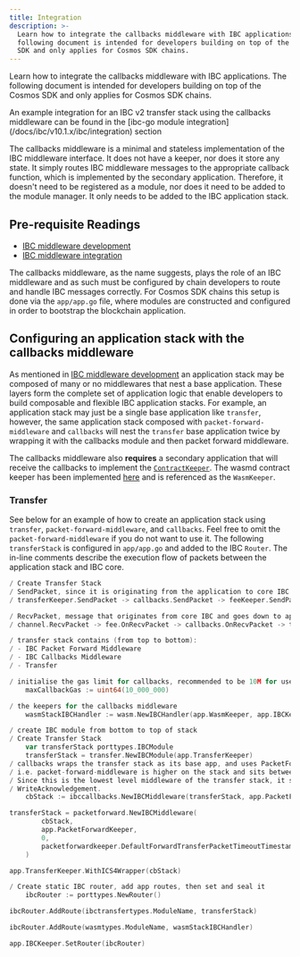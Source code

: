 ```yaml
---
title: Integration
description: >-
  Learn how to integrate the callbacks middleware with IBC applications. The
  following document is intended for developers building on top of the Cosmos
  SDK and only applies for Cosmos SDK chains.
---
```


Learn how to integrate the callbacks middleware with IBC applications. The following document is intended for developers building on top of the Cosmos SDK and only applies for Cosmos SDK chains.

<Tip>
An example integration for an IBC v2 transfer stack using the callbacks middleware can be found in the [ibc-go module integration](/docs/ibc/v10.1.x/ibc/integration) section
</Tip>

The callbacks middleware is a minimal and stateless implementation of the IBC middleware interface. It does not have a keeper, nor does it store any state. It simply routes IBC middleware messages to the appropriate callback function, which is implemented by the secondary application. Therefore, it doesn't need to be registered as a module, nor does it need to be added to the module manager. It only needs to be added to the IBC application stack.

## Pre-requisite Readings

* [IBC middleware development](/docs/ibc/v10.1.x/ibc/middleware/develop)
* [IBC middleware integration](/docs/ibc/v10.1.x/ibc/middleware/integration)

The callbacks middleware, as the name suggests, plays the role of an IBC middleware and as such must be configured by chain developers to route and handle IBC messages correctly.
For Cosmos SDK chains this setup is done via the `app/app.go` file, where modules are constructed and configured in order to bootstrap the blockchain application.

## Configuring an application stack with the callbacks middleware

As mentioned in [IBC middleware development](/docs/ibc/v10.1.x/ibc/middleware/develop) an application stack may be composed of many or no middlewares that nest a base application.
These layers form the complete set of application logic that enable developers to build composable and flexible IBC application stacks.
For example, an application stack may just be a single base application like `transfer`, however, the same application stack composed with `packet-forward-middleware` and `callbacks` will nest the `transfer` base application twice by wrapping it with the callbacks module and then packet forward middleware.

The callbacks middleware also **requires** a secondary application that will receive the callbacks to implement the [`ContractKeeper`](https://github.com/cosmos/ibc-go/blob/main/modules/apps/callbacks/types/expected_keepers.go#L12-L100). The wasmd contract keeper has been implemented [here](https://github.com/CosmWasm/wasmd/tree/main/x/wasm/keeper) and is referenced as the `WasmKeeper`.

### Transfer

See below for an example of how to create an application stack using `transfer`, `packet-forward-middleware`, and `callbacks`. Feel free to omit the `packet-forward-middleware` if you do not want to use it.
The following `transferStack` is configured in `app/app.go` and added to the IBC `Router`.
The in-line comments describe the execution flow of packets between the application stack and IBC core.

```go expandable
/ Create Transfer Stack
/ SendPacket, since it is originating from the application to core IBC:
/ transferKeeper.SendPacket -> callbacks.SendPacket -> feeKeeper.SendPacket -> channel.SendPacket

/ RecvPacket, message that originates from core IBC and goes down to app, the flow is the other way
/ channel.RecvPacket -> fee.OnRecvPacket -> callbacks.OnRecvPacket -> transfer.OnRecvPacket

/ transfer stack contains (from top to bottom):
/ - IBC Packet Forward Middleware
/ - IBC Callbacks Middleware
/ - Transfer

/ initialise the gas limit for callbacks, recommended to be 10M for use with cosmwasm contracts
    maxCallbackGas := uint64(10_000_000)

/ the keepers for the callbacks middleware
    wasmStackIBCHandler := wasm.NewIBCHandler(app.WasmKeeper, app.IBCKeeper.ChannelKeeper, app.IBCKeeper.ChannelKeeper)

/ create IBC module from bottom to top of stack
/ Create Transfer Stack
	var transferStack porttypes.IBCModule
	transferStack = transfer.NewIBCModule(app.TransferKeeper)
/ callbacks wraps the transfer stack as its base app, and uses PacketForwardKeeper as the ICS4Wrapper
/ i.e. packet-forward-middleware is higher on the stack and sits between callbacks and the ibc channel keeper
/ Since this is the lowest level middleware of the transfer stack, it should be the first entrypoint for transfer keeper's
/ WriteAcknowledgement.
    cbStack := ibccallbacks.NewIBCMiddleware(transferStack, app.PacketForwardKeeper, wasmStackIBCHandler, maxCallbackGas)

transferStack = packetforward.NewIBCMiddleware(
		cbStack,
		app.PacketForwardKeeper,
		0,
		packetforwardkeeper.DefaultForwardTransferPacketTimeoutTimestamp,
	)

app.TransferKeeper.WithICS4Wrapper(cbStack)

/ Create static IBC router, add app routes, then set and seal it
    ibcRouter := porttypes.NewRouter()

ibcRouter.AddRoute(ibctransfertypes.ModuleName, transferStack)

ibcRouter.AddRoute(wasmtypes.ModuleName, wasmStackIBCHandler)

app.IBCKeeper.SetRouter(ibcRouter)
```
